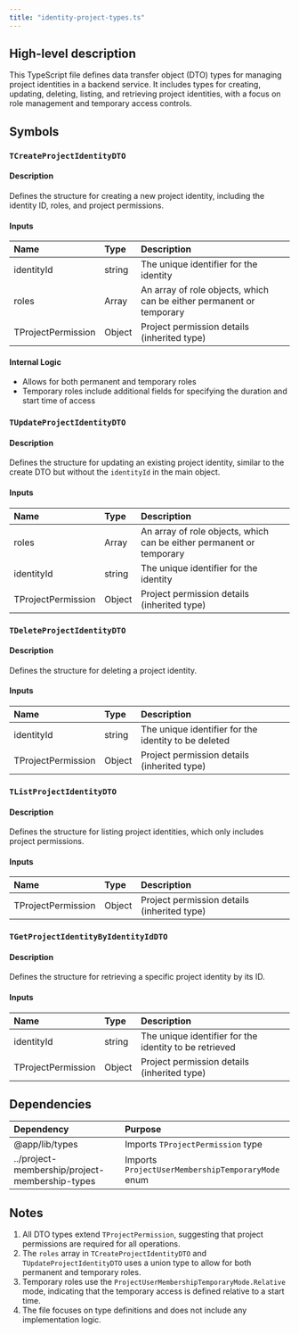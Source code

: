 ```yaml
---
title: "identity-project-types.ts"
---
```


## High-level description
This TypeScript file defines data transfer object (DTO) types for managing project identities in a backend service. It includes types for creating, updating, deleting, listing, and retrieving project identities, with a focus on role management and temporary access controls.

## Symbols

### `TCreateProjectIdentityDTO`
#### Description
Defines the structure for creating a new project identity, including the identity ID, roles, and project permissions.

#### Inputs
| Name | Type | Description |
|:-----|:-----|:------------|
| identityId | string | The unique identifier for the identity |
| roles | Array | An array of role objects, which can be either permanent or temporary |
| TProjectPermission | Object | Project permission details (inherited type) |

#### Internal Logic
- Allows for both permanent and temporary roles
- Temporary roles include additional fields for specifying the duration and start time of access

### `TUpdateProjectIdentityDTO`
#### Description
Defines the structure for updating an existing project identity, similar to the create DTO but without the `identityId` in the main object.

#### Inputs
| Name | Type | Description |
|:-----|:-----|:------------|
| roles | Array | An array of role objects, which can be either permanent or temporary |
| identityId | string | The unique identifier for the identity |
| TProjectPermission | Object | Project permission details (inherited type) |

### `TDeleteProjectIdentityDTO`
#### Description
Defines the structure for deleting a project identity.

#### Inputs
| Name | Type | Description |
|:-----|:-----|:------------|
| identityId | string | The unique identifier for the identity to be deleted |
| TProjectPermission | Object | Project permission details (inherited type) |

### `TListProjectIdentityDTO`
#### Description
Defines the structure for listing project identities, which only includes project permissions.

#### Inputs
| Name | Type | Description |
|:-----|:-----|:------------|
| TProjectPermission | Object | Project permission details (inherited type) |

### `TGetProjectIdentityByIdentityIdDTO`
#### Description
Defines the structure for retrieving a specific project identity by its ID.

#### Inputs
| Name | Type | Description |
|:-----|:-----|:------------|
| identityId | string | The unique identifier for the identity to be retrieved |
| TProjectPermission | Object | Project permission details (inherited type) |

## Dependencies
| Dependency | Purpose |
|:-----------|:--------|
| @app/lib/types | Imports `TProjectPermission` type |
| ../project-membership/project-membership-types | Imports `ProjectUserMembershipTemporaryMode` enum |

## Notes
1. All DTO types extend `TProjectPermission`, suggesting that project permissions are required for all operations.
2. The `roles` array in `TCreateProjectIdentityDTO` and `TUpdateProjectIdentityDTO` uses a union type to allow for both permanent and temporary roles.
3. Temporary roles use the `ProjectUserMembershipTemporaryMode.Relative` mode, indicating that the temporary access is defined relative to a start time.
4. The file focuses on type definitions and does not include any implementation logic.